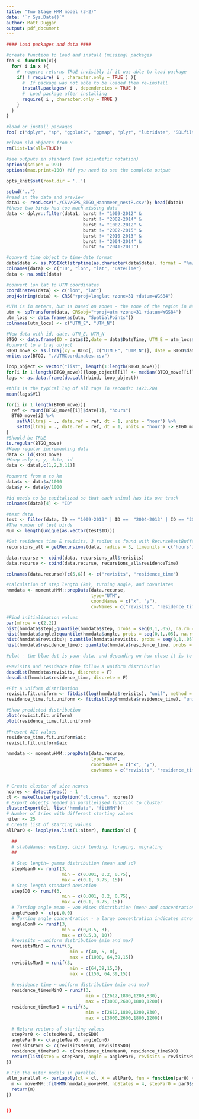 ```yaml
---
title: "Two Stage HMM model (3-2)"
date: "`r Sys.Date()`"
author: Matt Duggan
output: pdf_document
---
```

  
```r
#### Load packages and data ####

#create function to load and install (missing) packages
foo <- function(x){
  for( i in x ){
    #  require returns TRUE invisibly if it was able to load package
    if( ! require( i , character.only = TRUE ) ){
      #  If package was not able to be loaded then re-install
      install.packages( i , dependencies = TRUE )
      #  Load package after installing
      require( i , character.only = TRUE )
    }
  }
}

#load or install packages
foo( c("dplyr", "sp", "ggplot2", "ggmap", "plyr", "lubridate", "SDLfilter", "moveHMM", "momentuHMM", "bsam", "parallel", "adehabitatLT", "recurse", "fitdistrplus", "logspline", "knitr", "fitdistrplus", "logspline"))

#clean old objects from R
rm(list=ls(all=TRUE))

#see outputs in standard (not scientific notation)
options(scipen = 999)
options(max.print=100) #if you need to see the complete output

opts_knit$set(root.dir = '..')
```

```r
setwd("..")
#read in the data and preview
data1 <- read.csv("./CSV/GPS_BTGO_Haanmeer_nestR.csv"); head(data1)
#these two birds had too much missing data
data <- dplyr::filter(data1, burst != "1009-2012" & 
                             burst != "2002-2014" &
                             burst != "1002-2012" & 
                             burst != "2002-2015" & 
                             burst != "2010-2013" & 
                             burst != "2004-2014" & 
                             burst != "2041-2013")

#convert time object to time-date format
data$date <- as.POSIXct(strptime(as.character(data$date), format = "%m/%d/%Y %H:%M:%S", tz="GMT"))
colnames(data) <- c("ID", "lon", "lat", "DateTime")
data <- na.omit(data)
```
  
```r
#convert lon lat to UTM coordinates 
coordinates(data) <- c("lon", "lat")
proj4string(data) <- CRS("+proj=longlat +zone=31 +datum=WGS84")

#UTM is in meters, but is based on zones - the zone of the region in Netherlands is 31N or 32N (western Netherlands)
utm <- spTransform(data, CRSobj="+proj=utm +zone=31 +datum=WGS84")
utm_locs <- data.frame(as(utm, "SpatialPoints"))
colnames(utm_locs) <- c("UTM_E", "UTM_N")

#New data with id, date, UTM_E, UTM_N
BTGO <- data.frame(ID = data$ID,date = data$DateTime, UTM_E = utm_locs$UTM_E, UTM_N = utm_locs$UTM_N); head(BTGO)
#convert to a traj object
BTGO_move <- as.ltraj(xy = BTGO[, c("UTM_E", "UTM_N")], date = BTGO$date, id = BTGO$ID)
write.csv(BTGO, "./UTMCoordinates.csv")
```

```r
loop_object <- vector("list", length(1:length(BTGO_move)))
for(i in 1:length(BTGO_move)){loop_object[[i]] <- median(BTGO_move[[i]]$dt, na.rm = TRUE)} 
lags <- as.data.frame(do.call(rbind, loop_object))

#this is the typical lag of all tags in seconds: 1423.204
mean(lags$V1)

for(i in 1:length(BTGO_move)){
  ref <- round(BTGO_move[[i]]$date[1], "hours")
  BTGO_move[i] %>% 
    setNA(ltraj = ., date.ref = ref, dt = 1, units = "hour") %>%
    sett0(ltraj = ., date.ref = ref, dt = 1, units = "hour") -> BTGO_move[i]
}
#Should be TRUE
is.regular(BTGO_move)
#Keep regular incrementing data
data <- ld(BTGO_move)
#Keep only x, y, date, id
data <- data[,c(1,2,3,11)]

#convert from m to km
data$x <- data$x/1000 
data$y <- data$y/1000

#id needs to be capitalized so that each animal has its own track
colnames(data)[4] <- "ID"
```

```r
#test data
test <- filter(data, ID == "1009-2013" | ID ==  "2004-2013" | ID == "2002-2013")
#The number of test birds
Num <- length(unique(as.vector(test$ID))) 
```
  
```r
#Get residence time & revisits, 3 radius as found with RecurseBestBufferv2.R
recursions_all = getRecursions(data, radius = 3, timeunits = c("hours"))

data.recurse <- cbind(data, recursions_all$revisits)
data.recurse <- cbind(data.recurse, recursions_all$residenceTime)

colnames(data.recurse)[c(5,6)] <- c("revisits", "residence_time")
```
  
```r
#calculation of step length (km), turning angle, and covariates
hmmdata <- momentuHMM::prepData(data.recurse, 
                                type="UTM", 
                                coordNames = c("x", "y"), 
                                covNames = c("revisits", "residence_time"))

#Find initialization values
par(mfrow = c(2,2))
hist(hmmdata$step);quantile(hmmdata$step, probs = seq(0,1,.05), na.rm = T)
hist(hmmdata$angle);quantile(hmmdata$angle, probs = seq(0,1,.05), na.rm = T) # TA near 0 correspond to persistent, directed movement
hist(hmmdata$revisits); quantile(hmmdata$revisits, probs = seq(0,1,.05))
hist(hmmdata$residence_time); quantile(hmmdata$residence_time, probs = seq(0,1,.05))
```
  
```r
#plot - the blue dot is your data, and depending on how close it is to markers (which can be shaded regions, points, or lines), you get an estimate of the proper distribution

#Revisits and residence time follow a uniform distribution
descdist(hmmdata$revisits, discrete = F)
descdist(hmmdata$residence_time, discrete = F)

#Fit a uniform distribution
revisit.fit.uniform <- fitdist(log(hmmdata$revisits), "unif", method = "mle")
residence_time.fit.uniform <- fitdist(log(hmmdata$residence_time), "unif", method = "mle")

#Show predicted distribution
plot(revisit.fit.uniform)
plot(residence_time.fit.uniform)

#Present AIC values
residence_time.fit.uniform$aic
revisit.fit.uniform$aic

```
```r
hmmdata <- momentuHMM::prepData(data.recurse, 
                                type="UTM", 
                                coordNames = c("x", "y"), 
                                covNames = c("revisits", "residence_time"))


# Create cluster of size ncores
ncores <- detectCores() - 1
cl <- makeCluster(getOption("cl.cores", ncores))
# Export objects needed in parallelised function to cluster
clusterExport(cl, list("hmmdata", "fitHMM"))
# Number of tries with different starting values
niter <- 25
# Create list of starting values
allPar0 <- lapply(as.list(1:niter), function(x) {
  
  ##
  # stateNames: nesting, chick tending, foraging, migrating
  ##
  
  # Step length~ gamma distribution (mean and sd)
  stepMean0 <- runif(3,
                     min = c(0.001, 0.2, 0.75),
                     max = c(0.1, 0.75, 15))
  # Step length standard deviation
  stepSD0 <- runif(3,
                     min = c(0.001, 0.2, 0.75),
                     max = c(0.1, 0.75, 15))
  # Turning angle mean ~ von Mises distribution (mean and concentration)
  angleMean0 <- c(pi,0,0)
  # Turning angle concentration - a large concentration indicates strong persistence in direction if the mean is 0, closer to 0 means undirected movement
  angleCon0 <- runif(3,
                     min = c(0,0.5, 3),
                     max = c(0.5,3, 10))
  #revisits ~ uniform distribution (min and max)
  revisitsMin0 = runif(3, 
                        min = c(40, 5, 0),
                        max = c(1000, 64,39,15))
  revisitsMax0 = runif(3, 
                        min = c(64,39,15,3),
                        max = c(150, 64,39,15))
  
  #residence time ~ uniform distribution (min and max)
  residence_timesMin0 = runif(3, 
                              min = c(2612,1800,1200,830),
                              max = c(3000,2600,1800,1200))
  residence_timeMax0 = runif(3, 
                              min = c(2612,1800,1200,830),
                              max = c(3000,2600,1800,1200))      
  
  # Return vectors of starting values
  stepPar0 <- c(stepMean0, stepSD0)
  anglePar0 <- c(angleMean0, angleCon0)
  revisitsPar0 <- c(revisitsMean0, revisitsSD0)
  residence_timePar0 <- c(residence_timeMean0, residence_timeSD0)
  return(list(step = stepPar0, angle = anglePar0, revisits = revisitsPar0, residence_time = residence_timePar0))
})

# Fit the niter models in parallel
allm_parallel <- parLapply(cl = cl, X = allPar0, fun = function(par0) {
  m <- moveHMM::fitHMM(hmmdata_moveHMM, nbStates = 4, stepPar0 = par0$step,  anglePar0 = par0$angle)
  return(m)
})


})
```



